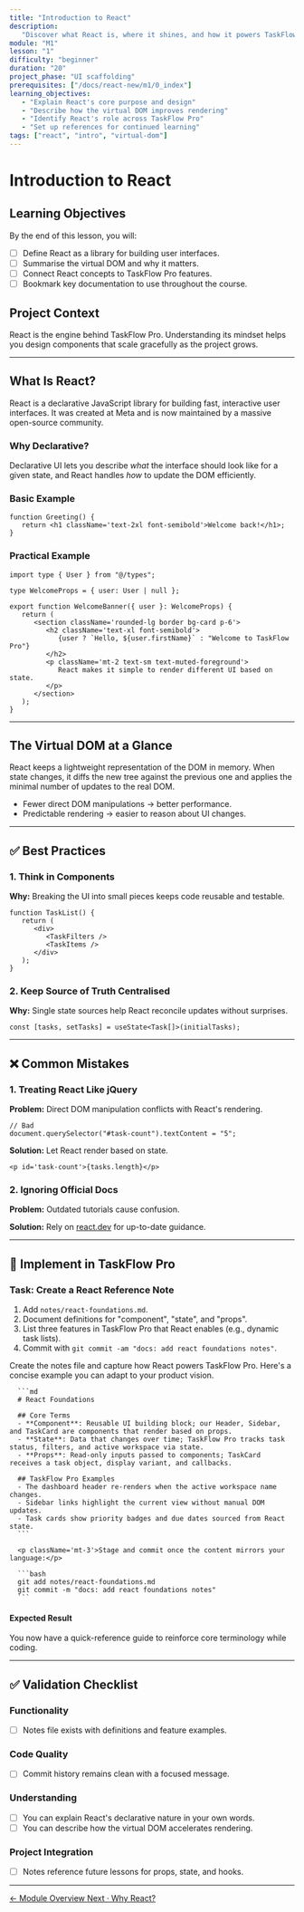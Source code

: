 ```yaml
---
title: "Introduction to React"
description:
   "Discover what React is, where it shines, and how it powers TaskFlow Pro."
module: "M1"
lesson: "1"
difficulty: "beginner"
duration: "20"
project_phase: "UI scaffolding"
prerequisites: ["/docs/react-new/m1/0_index"]
learning_objectives:
   - "Explain React's core purpose and design"
   - "Describe how the virtual DOM improves rendering"
   - "Identify React's role across TaskFlow Pro"
   - "Set up references for continued learning"
tags: ["react", "intro", "virtual-dom"]
---
```



# Introduction to React

## Learning Objectives

By the end of this lesson, you will:

-  [ ] Define React as a library for building user interfaces.
-  [ ] Summarise the virtual DOM and why it matters.
-  [ ] Connect React concepts to TaskFlow Pro features.
-  [ ] Bookmark key documentation to use throughout the course.

## Project Context

React is the engine behind TaskFlow Pro. Understanding its mindset helps you
design components that scale gracefully as the project grows.

---

## What Is React?

React is a declarative JavaScript library for building fast, interactive user
interfaces. It was created at Meta and is now maintained by a massive
open-source community.

### Why Declarative?

Declarative UI lets you describe _what_ the interface should look like for a
given state, and React handles _how_ to update the DOM efficiently.

### Basic Example

```tsx
function Greeting() {
   return <h1 className='text-2xl font-semibold'>Welcome back!</h1>;
}
```

### Practical Example

```tsx
import type { User } from "@/types";

type WelcomeProps = { user: User | null };

export function WelcomeBanner({ user }: WelcomeProps) {
   return (
      <section className='rounded-lg border bg-card p-6'>
         <h2 className='text-xl font-semibold'>
            {user ? `Hello, ${user.firstName}` : "Welcome to TaskFlow Pro"}
         </h2>
         <p className='mt-2 text-sm text-muted-foreground'>
            React makes it simple to render different UI based on state.
         </p>
      </section>
   );
}
```

---

## The Virtual DOM at a Glance

React keeps a lightweight representation of the DOM in memory. When state
changes, it diffs the new tree against the previous one and applies the minimal
number of updates to the real DOM.

-  Fewer direct DOM manipulations → better performance.
-  Predictable rendering → easier to reason about UI changes.

---

## ✅ Best Practices

### 1. Think in Components

**Why:** Breaking the UI into small pieces keeps code reusable and testable.

```tsx
function TaskList() {
   return (
      <div>
         <TaskFilters />
         <TaskItems />
      </div>
   );
}
```

### 2. Keep Source of Truth Centralised

**Why:** Single state sources help React reconcile updates without surprises.

```tsx
const [tasks, setTasks] = useState<Task[]>(initialTasks);
```

---

## ❌ Common Mistakes

### 1. Treating React Like jQuery

**Problem:** Direct DOM manipulation conflicts with React's rendering.

```tsx
// Bad
document.querySelector("#task-count").textContent = "5";
```

**Solution:** Let React render based on state.

```tsx
<p id='task-count'>{tasks.length}</p>
```

### 2. Ignoring Official Docs

**Problem:** Outdated tutorials cause confusion.

**Solution:** Rely on [react.dev](https://react.dev) for up-to-date guidance.

---

## 🔨 Implement in TaskFlow Pro

### Task: Create a React Reference Note

1. Add `notes/react-foundations.md`.
2. Document definitions for "component", "state", and "props".
3. List three features in TaskFlow Pro that React enables (e.g., dynamic task
   lists).
4. Commit with `git commit -am "docs: add react foundations notes"`.

<Accordions type='single' className='mt-4'>
   <Accordion title='Solution Walkthrough'>
      <p>
         Create the notes file and capture how React powers TaskFlow Pro.
         Here's a concise example you can adapt to your product vision.
      </p>

      ```md
      # React Foundations

      ## Core Terms
      - **Component**: Reusable UI building block; our Header, Sidebar, and TaskCard are components that render based on props.
      - **State**: Data that changes over time; TaskFlow Pro tracks task status, filters, and active workspace via state.
      - **Props**: Read-only inputs passed to components; TaskCard receives a task object, display variant, and callbacks.

      ## TaskFlow Pro Examples
      - The dashboard header re-renders when the active workspace name changes.
      - Sidebar links highlight the current view without manual DOM updates.
      - Task cards show priority badges and due dates sourced from React state.
      ```

      <p className='mt-3'>Stage and commit once the content mirrors your language:</p>

      ```bash
      git add notes/react-foundations.md
      git commit -m "docs: add react foundations notes"
      ```
   </Accordion>
</Accordions>

#### Expected Result

You now have a quick-reference guide to reinforce core terminology while coding.

---

## ✅ Validation Checklist

### Functionality

-  [ ] Notes file exists with definitions and feature examples.

### Code Quality

-  [ ] Commit history remains clean with a focused message.

### Understanding

-  [ ] You can explain React's declarative nature in your own words.
-  [ ] You can describe how the virtual DOM accelerates rendering.

### Project Integration

-  [ ] Notes reference future lessons for props, state, and hooks.

---

<div className='mt-8 flex justify-between'>
   <a
      href='/docs/react-new/m1/0_index'
      className='text-sm font-medium text-muted-foreground hover:text-foreground'
   >
      ← Module Overview
   </a>
   <a
      href='/docs/react-new/m1/2_why-react'
      className='text-sm font-medium text-primary hover:text-primary/80'
   >
      Next · Why React?
   </a>
</div>
